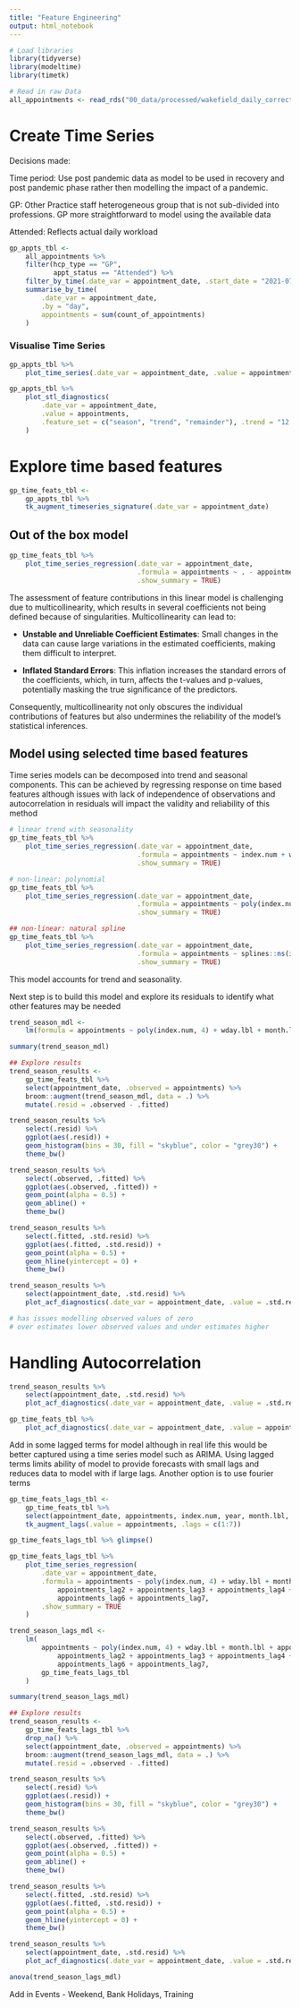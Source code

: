 ```yaml
---
title: "Feature Engineering"
output: html_notebook
---
```


```r
# Load libraries
library(tidyverse)
library(modeltime)
library(timetk)

# Read in raw Data
all_appointments <- read_rds("00_data/processed/wakefield_daily_corrected_tbl.rds")
```

# Create Time Series

Decisions made:

Time period: Use post pandemic data as model to be used in recovery and post pandemic phase rather then modelling the impact of a pandemic.

GP: Other Practice staff heterogeneous group that is not sub-divided into professions. GP more straightforward to model using the available data

Attended: Reflects actual daily workload

```r
gp_appts_tbl <-
    all_appointments %>%
    filter(hcp_type == "GP",
           appt_status == "Attended") %>%
    filter_by_time(.date_var = appointment_date, .start_date = "2021-07-20") %>% 
    summarise_by_time(
        .date_var = appointment_date,
        .by = "day",
        appointments = sum(count_of_appointments)
    )
```

### Visualise Time Series

```r
gp_appts_tbl %>% 
    plot_time_series(.date_var = appointment_date, .value = appointments, .smooth_period = "12 months")

gp_appts_tbl %>%
    plot_stl_diagnostics(
        .date_var = appointment_date,
        .value = appointments,
        .feature_set = c("season", "trend", "remainder"), .trend = "12 months"
    )
```

# Explore time based features

```r
gp_time_feats_tbl <-
    gp_appts_tbl %>%
    tk_augment_timeseries_signature(.date_var = appointment_date)
```

## Out of the box model

```r
gp_time_feats_tbl %>%
    plot_time_series_regression(.date_var = appointment_date,
                                .formula = appointments ~ . - appointment_date,
                                .show_summary = TRUE)
```

The assessment of feature contributions in this linear model is challenging due to multicollinearity, which results in several coefficients not being defined because of singularities. Multicollinearity can lead to:

-   **Unstable and Unreliable Coefficient Estimates**: Small changes in the data can cause large variations in the estimated coefficients, making them difficult to interpret.

-   **Inflated Standard Errors**: This inflation increases the standard errors of the coefficients, which, in turn, affects the t-values and p-values, potentially masking the true significance of the predictors.

Consequently, multicollinearity not only obscures the individual contributions of features but also undermines the reliability of the model's statistical inferences.

## Model using selected time based features

Time series models can be decomposed into trend and seasonal components. This can be achieved by regressing response on time based features although issues with lack of independence of observations and autocorrelation in residuals will impact the validity and reliability of this method

```r
# linear trend with seasonality
gp_time_feats_tbl %>%
    plot_time_series_regression(.date_var = appointment_date,
                                .formula = appointments ~ index.num + wday.lbl + month.lbl,
                                .show_summary = TRUE)
```

```r
# non-linear: polynomial
gp_time_feats_tbl %>%
    plot_time_series_regression(.date_var = appointment_date,
                                .formula = appointments ~ poly(index.num, 4) + wday.lbl + month.lbl,
                                .show_summary = TRUE)
```

```r
## non-linear: natural spline
gp_time_feats_tbl %>%
    plot_time_series_regression(.date_var = appointment_date,
                                .formula = appointments ~ splines::ns(index.num, df = 4) + wday.lbl + month.lbl,
                                .show_summary = TRUE)
```

This model accounts for trend and seasonality.

Next step is to build this model and explore its residuals to identify what other features may be needed

```r
trend_season_mdl <- 
    lm(formula = appointments ~ poly(index.num, 4) + wday.lbl + month.lbl, data = gp_time_feats_tbl)

summary(trend_season_mdl)

## Explore results
trend_season_results <- 
    gp_time_feats_tbl %>% 
    select(appointment_date, .observed = appointments) %>% 
    broom::augment(trend_season_mdl, data = .) %>% 
    mutate(.resid = .observed - .fitted)

trend_season_results %>% 
    select(.resid) %>% 
    ggplot(aes(.resid)) +
    geom_histogram(bins = 30, fill = "skyblue", color = "grey30") +
    theme_bw()

trend_season_results %>% 
    select(.observed, .fitted) %>% 
    ggplot(aes(.observed, .fitted)) +
    geom_point(alpha = 0.5) +
    geom_abline() +
    theme_bw()

trend_season_results %>% 
    select(.fitted, .std.resid) %>% 
    ggplot(aes(.fitted, .std.resid)) +
    geom_point(alpha = 0.5) +
    geom_hline(yintercept = 0) +
    theme_bw()

trend_season_results %>% 
    select(appointment_date, .std.resid) %>% 
    plot_acf_diagnostics(.date_var = appointment_date, .value = .std.resid, .lags = 365)

# has issues modelling observed values of zero
# over estimates lower observed values and under estimates higher
```

# Handling Autocorrelation

```r
trend_season_results %>% 
    select(appointment_date, .std.resid) %>% 
    plot_acf_diagnostics(.date_var = appointment_date, .value = .std.resid, .lags = 365)

gp_time_feats_tbl %>% 
    plot_acf_diagnostics(.date_var = appointment_date, .value = appointments, .lags = 365)
```

Add in some lagged terms for model although in real life this would be better captured using a time series model such as ARIMA. Using lagged terms limits ability of model to provide forecasts with small lags and reduces data to model with if large lags. Another option is to use fourier terms

```r
gp_time_feats_lags_tbl <- 
    gp_time_feats_tbl %>% 
    select(appointment_date, appointments, index.num, year, month.lbl, day, wday.lbl) %>% 
    tk_augment_lags(.value = appointments, .lags = c(1:7))

gp_time_feats_lags_tbl %>% glimpse()
```

```r
gp_time_feats_lags_tbl %>%
    plot_time_series_regression(
        .date_var = appointment_date,
        .formula = appointments ~ poly(index.num, 4) + wday.lbl + month.lbl + appointments_lag1 +
            appointments_lag2 + appointments_lag3 + appointments_lag4 + appointments_lag5 +
            appointments_lag6 + appointments_lag7,
        .show_summary = TRUE
    )
```

```r
trend_season_lags_mdl <-
    lm(
        appointments ~ poly(index.num, 4) + wday.lbl + month.lbl + appointments_lag1 +
            appointments_lag2 + appointments_lag3 + appointments_lag4 + appointments_lag5 +
            appointments_lag6 + appointments_lag7,
        gp_time_feats_lags_tbl
    )

summary(trend_season_lags_mdl)

## Explore results
trend_season_results <- 
    gp_time_feats_lags_tbl %>% 
    drop_na() %>% 
    select(appointment_date, .observed = appointments) %>% 
    broom::augment(trend_season_lags_mdl, data = .) %>% 
    mutate(.resid = .observed - .fitted)

trend_season_results %>% 
    select(.resid) %>% 
    ggplot(aes(.resid)) +
    geom_histogram(bins = 30, fill = "skyblue", color = "grey30") +
    theme_bw()

trend_season_results %>% 
    select(.observed, .fitted) %>% 
    ggplot(aes(.observed, .fitted)) +
    geom_point(alpha = 0.5) +
    geom_abline() +
    theme_bw()

trend_season_results %>% 
    select(.fitted, .std.resid) %>% 
    ggplot(aes(.fitted, .std.resid)) +
    geom_point(alpha = 0.5) +
    geom_hline(yintercept = 0) +
    theme_bw()

trend_season_results %>% 
    select(appointment_date, .std.resid) %>% 
    plot_acf_diagnostics(.date_var = appointment_date, .value = .std.resid, .lags = 365)

anova(trend_season_lags_mdl)
```

Add in Events - Weekend, Bank Holidays, Training
